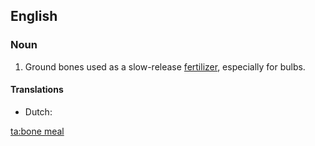 ==English==

===Noun===
{{en-noun|sg=[[bone]] [[meal]]|-}}

# Ground bones used as a slow-release [[fertilizer]], especially for bulbs.

====Translations====
{{trans-top}}
* Dutch: {{t|nl|beendermeel|n}}
{{trans-mid}}
{{trans-bottom}}

[[ta:bone meal]]